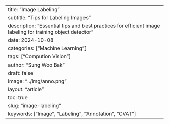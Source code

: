 ---
title: "Image Labeling"
subtitle: "Tips for Labeling Images"
description: "Essential tips and best practices for efficient image labeling for training object detector"
date: 2024-10-08
categories: ["Machine Learning"]
tags: ["Compution Vision"]
author: "Sung Woo Bak"
draft: false
image: "../img/anno.png"
layout: "article"
toc: true
slug: "image-labeling"
keywords: ["Image", "Labeling", "Annotation", "CVAT"]
---